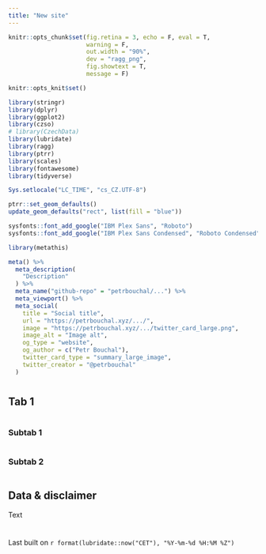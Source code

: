 ```yaml
---
title: "New site"
---
```


```r

knitr::opts_chunk$set(fig.retina = 3, echo = F, eval = T,
                      warning = F,
                      out.width = "90%",
                      dev = "ragg_png",
                      fig.showtext = T,
                      message = F)

knitr::opts_knit$set()

library(stringr)
library(dplyr)
library(ggplot2)
library(czso)
# library(CzechData)
library(lubridate)
library(ragg)
library(ptrr)
library(scales)
library(fontawesome)
library(tidyverse)

Sys.setlocale("LC_TIME", "cs_CZ.UTF-8")

ptrr::set_geom_defaults()
update_geom_defaults("rect", list(fill = "blue"))
```

```r
sysfonts::font_add_google("IBM Plex Sans", "Roboto")
sysfonts::font_add_google("IBM Plex Sans Condensed", "Roboto Condensed")
```

```r
library(metathis)

meta() %>%
  meta_description(
    "Description"
  ) %>% 
  meta_name("github-repo" = "petrbouchal/...") %>% 
  meta_viewport() %>% 
  meta_social(
    title = "Social title",
    url = "https://petrbouchal.xyz/.../",
    image = "https://petrbouchal.xyz/.../twitter_card_large.png",
    image_alt = "Image alt",
    og_type = "website",
    og_author = c("Petr Bouchal"),
    twitter_card_type = "summary_large_image",
    twitter_creator = "@petrbouchal"
  )
```

# {.tabset}

## Tab 1 {.tabset .tabset-pills} 

```r

```


### Subtab 1

```r
```

### Subtab 2

```r
```

## Data & disclaimer

Text

# 

Last built on `r format(lubridate::now("CET"), "%Y-%m-%d %H:%M %Z")`
